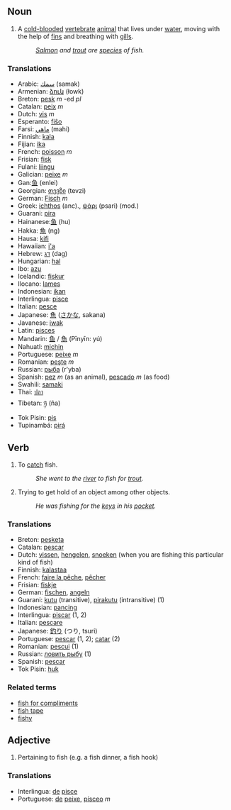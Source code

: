 ==  Noun ==
#A [[cold-blooded]] [[vertebrate]] [[animal]] that lives under [[water]], moving with the help of [[fin]]s and breathing with [[gill]]s.
#:''[[Salmon]] and [[trout]] are [[species]] of fish.''


===Translations===

*Arabic: [[سمك]] (samak)
*Armenian: [[ձուկ]] (łowk)
*Breton: [[pesk]] ''m'' -ed ''pl''
*Catalan: [[peix]] ''m''
*Dutch: [[vis]] ''m''
*Esperanto: [[fiŝo]]
*Farsi: [[ماهي]] (mahi)
*Finnish: [[kala]]
*Fijian: [[ika]]
*French: [[poisson]] ''m''
*Frisian: [[fisk]]
*Fulani: [[liingu]]
*Galician: [[peixe]] ''m''
*Gan:[[鱼]] (enlei)
*Georgian: [[თევზი]] (tevzi)
*German: [[Fisch]] ''m''
*Greek: [[ichthos]] (anc)., [[ψάρι]] (psari) (mod.)
*Guarani: [[pira]]
*Hainanese:[[鱼]] (hu)
*Hakka: [[魚]] (ng)
*Hausa: [[kifi]]
*Hawaiian: [[i'a]]
*Hebrew: [[דג]] (dag)
*Hungarian: [[hal]]
*Ibo: [[azu]]
*Icelandic: [[fiskur]]
*Ilocano: [[lames]]
*Indonesian: [[ikan]]
*Interlingua: [[pisce]]
*Italian: [[pesce]]
*Japanese: [[魚]] ([[さかな]], sakana)
*Javanese: [[iwak]]
*Latin: [[pisces]]
*Mandarin: [[鱼]] / [[魚]] (Pīnyīn: yú)
*Nahuatl: [[michin]]
*Portuguese: [[peixe]] ''m''
*Romanian: [[peşte]] ''m''
*Russian: [[рыба]] (r'yba)
*Spanish: [[pez]] ''m'' (as an animal), [[pescado]] ''m'' (as food)
*Swahili: [[samaki]]
*Thai: [[ปลา]]
*Tibetan: [[ཉ]] (ña)
*Tok Pisin: [[pis]]
*Tupinambá: [[pirá]]

== Verb ==
#To [[catch]] fish.
#:''She went to the [[river]] to fish for [[trout]].''
#Trying to get hold of an object among other objects.
#:''He was fishing for the [[key]]s in his [[pocket]].''

===Translations===
*Breton: [[pesketa]]
*Catalan: [[pescar]]
*Dutch: [[vissen]], [[hengelen]], [[snoeken]] (when you are fishing this particular kind of fish)
*Finnish: [[kalastaa]]
*French: [[faire la pêche]], [[pêcher]]
*Frisian: [[fiskje]]
*German: [[fischen]], [[angeln]]
*Guarani: [[kutu]] (transitive), [[pirakutu]] (intransitive) (1)
*Indonesian: [[pancing]]
*Interlingua: [[piscar]] (1, 2)
*Italian: [[pescare]]
*Japanese: [[釣り]] (つり, tsuri)
*Portuguese: [[pescar]] (1, 2); [[catar]] (2)
*Romanian: [[pescui]] (1)
*Russian: [[ловить рыбу]] (1)
*Spanish: [[pescar]]
*Tok Pisin: [[huk]]

===Related terms===
*[[fish for compliments]]
*[[fish tape]]
*[[fishy]]

== Adjective ==
#Pertaining to fish (e.g. a fish dinner, a fish hook)

===Translations===
*Interlingua: [[de]] [[pisce]]
*Portuguese: [[de]] [[peixe]], [[písceo]] ''m''